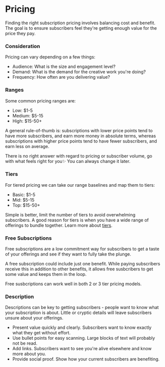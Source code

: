 # Pricing

Finding the right subscription pricing involves balancing cost and benefit. The goal is to ensure subscribers feel they're getting enough value for the price they pay.

### Consideration

Pricing can vary depending on a few things:

- Audience: What is the size and engagement level?
- Demand: What is the demand for the creative work you're doing?
- Frequency: How often are you delivering value?

### Ranges

Some common pricing ranges are:

- Low: $1-5
- Medium: $5-15
- High: $15-50+

A general rule-of-thumb is: subscriptions with lower price points tend to have more subscribers, and earn more money in absolute terms, whereas subscriptions with higher price points tend to have fewer subscribers, and earn less on average.

There is no right answer with regard to pricing or subscriber volume, go with what feels right for you✨ You can always change it later.

### Tiers

For tiered pricing we can take our range baselines and map them to tiers:

- Basic: $1-5
- Mid: $5-15
- Top: $15-50+

Simple is better, limit the number of tiers to avoid overwhelming subscribers. A good reason for tiers is when you have a wide range of offerings to bundle together. Learn more about [tiers](https://docs.withfabric.xyz/hypersub/tiers).

### Free Subscriptions

Free subscriptions are a low commitment way for subscribers to get a taste of your offerings and see if they want to fully take the plunge.

A free subscription could include just one benefit. While paying subscribers receive this in addition to other benefits, it allows free susbcribers to get some value and keeps them in the loop.

Free susbcriptions can work well in both 2 or 3 tier pricing models.

### Description

Descriptions can be key to getting subscribers - people want to know what your subscription is about. Little or cryptic details will leave subscribers unsure about your offerings.

- Present value quickly and clearly. Subscribers want to know exactly what they get without effort.
- Use bullet points for easy scanning. Large blocks of text will probably not be read.
- Add links. Subscribers want to see you're alive elsewhere and know more about you.
- Provide social proof. Show how your current subscribers are benefiting.
